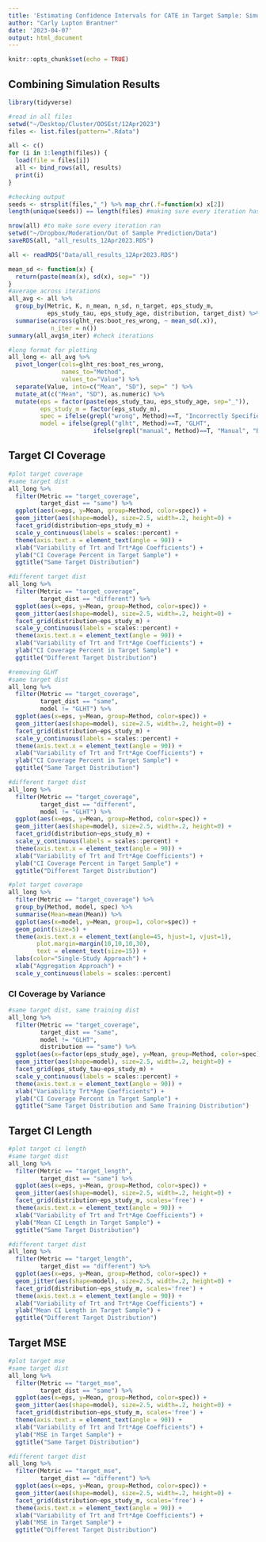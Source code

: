 ```yaml
---
title: 'Estimating Confidence Intervals for CATE in Target Sample: Simulation Results'
author: "Carly Lupton Brantner"
date: '2023-04-07'
output: html_document
---
```


```r
knitr::opts_chunk$set(echo = TRUE)
```

## Combining Simulation Results

```r
library(tidyverse)
```

```r
#read in all files
setwd("~/Desktop/Cluster/OOSEst/12Apr2023")
files <- list.files(pattern=".Rdata")

all <- c()
for (i in 1:length(files)) {
  load(file = files[i])
  all <- bind_rows(all, results)
  print(i)
}

#checking output
seeds <- strsplit(files,"_") %>% map_chr(.f=function(x) x[2])
length(unique(seeds)) == length(files) #making sure every iteration has a unique seed

nrow(all) #to make sure every iteration ran
setwd("~/Dropbox/Moderation/Out of Sample Prediction/Data")
saveRDS(all, "all_results_12Apr2023.RDS")
```

```r
all <- readRDS("Data/all_results_12Apr2023.RDS")

mean_sd <- function(x) {
  return(paste(mean(x), sd(x), sep=" "))
}
#average across iterations
all_avg <- all %>%
  group_by(Metric, K, n_mean, n_sd, n_target, eps_study_m,
           eps_study_tau, eps_study_age, distribution, target_dist) %>%
  summarise(across(glht_res:boot_res_wrong, ~ mean_sd(.x)),
            n_iter = n())
summary(all_avg$n_iter) #check iterations

#long format for plotting
all_long <- all_avg %>%
  pivot_longer(cols=glht_res:boot_res_wrong,
               names_to="Method",
               values_to="Value") %>%
  separate(Value, into=c("Mean", "SD"), sep=" ") %>%
  mutate_at(c("Mean", "SD"), as.numeric) %>%
  mutate(eps = factor(paste(eps_study_tau, eps_study_age, sep="_")),
         eps_study_m = factor(eps_study_m),
         spec = ifelse(grepl("wrong", Method)==T, "Incorrectly Specified", "Correctly Specified"),
         model = ifelse(grepl("glht", Method)==T, "GLHT",
                        ifelse(grepl("manual", Method)==T, "Manual", "Boot")))
```

## Target CI Coverage

```r
#plot target coverage
#same target dist
all_long %>%
  filter(Metric == "target_coverage",
         target_dist == "same") %>%
  ggplot(aes(x=eps, y=Mean, group=Method, color=spec)) +
  geom_jitter(aes(shape=model), size=2.5, width=.2, height=0) +
  facet_grid(distribution~eps_study_m) +
  scale_y_continuous(labels = scales::percent) +
  theme(axis.text.x = element_text(angle = 90)) +
  xlab("Variability of Trt and Trt*Age Coefficients") +
  ylab("CI Coverage Percent in Target Sample") +
  ggtitle("Same Target Distribution")

#different target dist
all_long %>%
  filter(Metric == "target_coverage",
         target_dist == "different") %>%
  ggplot(aes(x=eps, y=Mean, group=Method, color=spec)) +
  geom_jitter(aes(shape=model), size=2.5, width=.2, height=0) +
  facet_grid(distribution~eps_study_m) +
  scale_y_continuous(labels = scales::percent) +
  theme(axis.text.x = element_text(angle = 90)) +
  xlab("Variability of Trt and Trt*Age Coefficients") +
  ylab("CI Coverage Percent in Target Sample") +
  ggtitle("Different Target Distribution")
```

```r
#removing GLHT
#same target dist
all_long %>%
  filter(Metric == "target_coverage",
         target_dist == "same",
         model != "GLHT") %>%
  ggplot(aes(x=eps, y=Mean, group=Method, color=spec)) +
  geom_jitter(aes(shape=model), size=2.5, width=.2, height=0) +
  facet_grid(distribution~eps_study_m) +
  scale_y_continuous(labels = scales::percent) +
  theme(axis.text.x = element_text(angle = 90)) +
  xlab("Variability of Trt and Trt*Age Coefficients") +
  ylab("CI Coverage Percent in Target Sample") +
  ggtitle("Same Target Distribution")

#different target dist
all_long %>%
  filter(Metric == "target_coverage",
         target_dist == "different",
         model != "GLHT") %>%
  ggplot(aes(x=eps, y=Mean, group=Method, color=spec)) +
  geom_jitter(aes(shape=model), size=2.5, width=.2, height=0) +
  facet_grid(distribution~eps_study_m) +
  scale_y_continuous(labels = scales::percent) +
  theme(axis.text.x = element_text(angle = 90)) +
  xlab("Variability of Trt and Trt*Age Coefficients") +
  ylab("CI Coverage Percent in Target Sample") +
  ggtitle("Different Target Distribution")
```

```r
#plot target coverage
all_long %>%
  filter(Metric == "target_coverage") %>%
  group_by(Method, model, spec) %>%
  summarise(Mean=mean(Mean)) %>%
  ggplot(aes(x=model, y=Mean, group=1, color=spec)) +
  geom_point(size=5) +
  theme(axis.text.x = element_text(angle=45, hjust=1, vjust=1),
        plot.margin=margin(10,10,10,30),
        text = element_text(size=15)) +
  labs(color="Single-Study Approach") +
  xlab("Aggregation Approach") +
  scale_y_continuous(labels = scales::percent)
```

### CI Coverage by Variance

```r
#same target dist, same training dist
all_long %>%
  filter(Metric == "target_coverage",
         target_dist == "same",
         model != "GLHT",
         distribution == "same") %>%
  ggplot(aes(x=factor(eps_study_age), y=Mean, group=Method, color=spec)) +
  geom_jitter(aes(shape=model), size=2.5, width=.2, height=0) +
  facet_grid(eps_study_tau~eps_study_m) +
  scale_y_continuous(labels = scales::percent) +
  theme(axis.text.x = element_text(angle = 90)) +
  xlab("Variability Trt*Age Coefficients") +
  ylab("CI Coverage Percent in Target Sample") +
  ggtitle("Same Target Distribution and Same Training Distribution")
```


## Target CI Length

```r
#plot target ci length
#same target dist
all_long %>%
  filter(Metric == "target_length",
         target_dist == "same") %>%
  ggplot(aes(x=eps, y=Mean, group=Method, color=spec)) +
  geom_jitter(aes(shape=model), size=2.5, width=.2, height=0) +
  facet_grid(distribution~eps_study_m, scales='free') +
  theme(axis.text.x = element_text(angle = 90)) +
  xlab("Variability of Trt and Trt*Age Coefficients") +
  ylab("Mean CI Length in Target Sample") +
  ggtitle("Same Target Distribution")

#different target dist
all_long %>%
  filter(Metric == "target_length",
         target_dist == "different") %>%
  ggplot(aes(x=eps, y=Mean, group=Method, color=spec)) +
  geom_jitter(aes(shape=model), size=2.5, width=.2, height=0) +
  facet_grid(distribution~eps_study_m, scales='free') +
  theme(axis.text.x = element_text(angle = 90)) +
  xlab("Variability of Trt and Trt*Age Coefficients") +
  ylab("Mean CI Length in Target Sample") +
  ggtitle("Different Target Distribution")
```

## Target MSE

```r
#plot target mse
#same target dist
all_long %>%
  filter(Metric == "target_mse",
         target_dist == "same") %>%
  ggplot(aes(x=eps, y=Mean, group=Method, color=spec)) +
  geom_jitter(aes(shape=model), size=2.5, width=.2, height=0) +
  facet_grid(distribution~eps_study_m, scales='free') +
  theme(axis.text.x = element_text(angle = 90)) +
  xlab("Variability of Trt and Trt*Age Coefficients") +
  ylab("MSE in Target Sample") +
  ggtitle("Same Target Distribution")

#different target dist
all_long %>%
  filter(Metric == "target_mse",
         target_dist == "different") %>%
  ggplot(aes(x=eps, y=Mean, group=Method, color=spec)) +
  geom_jitter(aes(shape=model), size=2.5, width=.2, height=0) +
  facet_grid(distribution~eps_study_m, scales='free') +
  theme(axis.text.x = element_text(angle = 90)) +
  xlab("Variability of Trt and Trt*Age Coefficients") +
  ylab("MSE in Target Sample") +
  ggtitle("Different Target Distribution")
```




